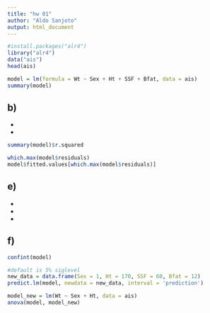 ```yaml
---
title: "hw 01"
author: "Aldo Sanjoto"
output: html_document
---
```


```r
#install.packages("alr4")
library("alr4")
data("ais")
head(ais)
```
 
 
```r
model = lm(formula = Wt ~ Sex + Ht + SSF + Bfat, data = ais)
summary(model)
```
b) 
-
-
-
```r
summary(model)$r.squared
```

```r
which.max(model$residuals)
model$fitted.values[which.max(model$residuals)]
```
e)
-
-
-
- 
f)
-
```r
confint(model)
```
```r
#default is 5% siglevel
new_data = data.frame(Sex = 1, Ht = 170, SSF = 60, Bfat = 12)
predict.lm(model, newdata = new_data, interval = 'prediction')
```

```r
model_new = lm(Wt ~ Sex + Ht, data = ais)
anova(model, model_new)
```

